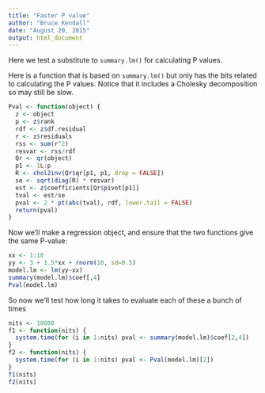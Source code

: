 ```yaml
---
title: "Faster P value"
author: "Bruce Kendall"
date: "August 20, 2015"
output: html_document
---
```


Here we test a substitute to `summary.lm()` for calculating P values.

Here is a function that is based on `summary.lm()` but only has the bits related to calculating the P values. Notice that it includes a Cholesky decomposition so may still be slow.
```r
Pval <- function(object) {
  z <- object
  p <- z$rank
  rdf <- z$df.residual
  r <- z$residuals
  rss <- sum(r^2)
  resvar <- rss/rdf
  Qr <- qr(object)
  p1 <- 1L:p
  R <- chol2inv(Qr$qr[p1, p1, drop = FALSE])
  se <- sqrt(diag(R) * resvar)
  est <- z$coefficients[Qr$pivot[p1]]
  tval <- est/se
  pval <- 2 * pt(abs(tval), rdf, lower.tail = FALSE)
  return(pval)
}
```
Now we'll make a regression object, and ensure that the two functions give the same P-value:
```r
xx <- 1:10
yy <- 3 + 1.5*xx + rnorm(10, sd=0.5)
model.lm <- lm(yy~xx)
summary(model.lm)$coef[,4]
Pval(model.lm)
```
So now we'll test how long it takes to evaluate each of these a bunch of times
```r
nits <- 10000
f1 <- function(nits) {
  system.time(for (i in 1:nits) pval <- summary(model.lm)$coef[2,4])
}
f2 <- function(nits) {
  system.time(for (i in 1:nits) pval <- Pval(model.lm)[2])
}
f1(nits)
f2(nits)
```

